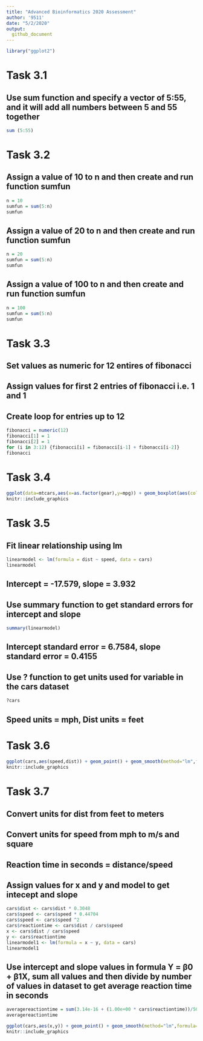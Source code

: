 ```yaml
---
title: "Advanced Bioinformatics 2020 Assessment"
author: '9511'
date: "5/2/2020"
output:
  github_document
---
```


```r
library("ggplot2")
```
# Task 3.1
##  Use sum function and specify a vector of 5:55, and it will add all numbers between 5 and 55 together
```r
sum (5:55)
```
# Task 3.2
##  Assign a value of 10 to n and then create and run function sumfun
```r
n = 10
sumfun = sum(5:n)
sumfun
```
## Assign a value of 20 to n and then create and run function sumfun
```r
n = 20
sumfun = sum(5:n)
sumfun
```
##  Assign a value of 100 to n and then create and run function sumfun
```r
n = 100
sumfun = sum(5:n)
sumfun
```
# Task 3.3
## Set values as numeric for 12 entires of fibonacci
## Assign values for first 2 entries of fibonacci i.e. 1 and 1 
## Create loop for entries up to 12
```r
fibonacci = numeric(12)
fibonacci[1] = 1
fibonacci[2] = 1
for (i in 3:12) {fibonacci[i] = fibonacci[i-1] + fibonacci[i-2]}
fibonacci
```
# Task 3.4
```r
ggplot(data=mtcars,aes(x=as.factor(gear),y=mpg)) + geom_boxplot(aes(col=as.factor(gear)))
knitr::include_graphics
```

# Task 3.5
## Fit linear relationship using lm
```r
linearmodel <- lm(formula = dist ~ speed, data = cars)
linearmodel
```
## Intercept = -17.579, slope = 3.932
## Use summary function to get standard errors for intercept and slope
```r
summary(linearmodel)
```
## Intercept standard error = 6.7584, slope standard error = 0.4155
## Use ? function to get units used for variable in the cars dataset
```r
?cars
```
## Speed units = mph, Dist units = feet
# Task 3.6
```r
ggplot(cars,aes(speed,dist)) + geom_point() + geom_smooth(method="lm",formula="y~x")
knitr::include_graphics
```

# Task 3.7
## Convert units for dist from feet to meters
## Convert units for speed from mph to m/s and square
## Reaction time in seconds = distance/speed
## Assign values for x and y and model to get intecept and slope
```r
cars$dist <- cars$dist * 0.3048
cars$speed <- cars$speed * 0.44704
cars$speed <- cars$speed ^2
cars$reactiontime <- cars$dist / cars$speed
x <- cars$dist / cars$speed
y <- cars$reactiontime
linearmodel1 <- lm(formula = x ~ y, data = cars)
linearmodel1
```
## Use intercept and slope values in formula Y = β0 + β1X, sum all values and then divide by number of values in dataset to get average reaction time in seconds
```r
averagereactiontime = sum(3.14e-16 + (1.00e+00 * cars$reactiontime))/50
averagereactiontime
```
```r
ggplot(cars,aes(x,y)) + geom_point() + geom_smooth(method="lm",formula="y~x") + labs(y= "reaction time", x = "dist/speed^2")
knitr::include_graphics
```


